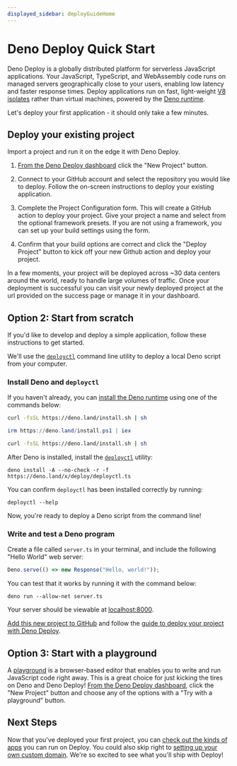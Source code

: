 ```yaml
---
displayed_sidebar: deployGuideHome
---
```


# Deno Deploy Quick Start

Deno Deploy is a globally distributed platform for serverless JavaScript
applications. Your JavaScript, TypeScript, and WebAssembly code runs on managed
servers geographically close to your users, enabling low latency and faster
response times. Deploy applications run on fast, light-weight
[V8 isolates](https://deno.com/blog/anatomy-isolate-cloud) rather than virtual
machines, powered by the [Deno runtime](/runtime/manual).

Let's deploy your first application - it should only take a few minutes.

## <a name="existingproject"></a>Deploy your existing project 

Import a project and run it on the edge it with Deno Deploy. 

1. [From the Deno Deploy dashboard](https://dash.deno.com) click the "New Project" button.

2. Connect to your GitHub account and select the repository you would like to deploy.
Follow the on-screen instructions to deploy your existing application.

3. Complete the Project Configuration form. This will create a GitHub action to deploy your project. Give your project a name and select from the optional framework presets. If you are not using a framework, you can set up your build settings using the form.

4. Confirm that your build options are correct and click the "Deploy Project" button to kick off your new Github action and deploy your project.

In a few moments, your project will be deployed across ~30 data 
centers around the world, ready to handle large volumes of traffic. Once your deployment is successful you can visit your newly deployed project at the url provided on the success page or manage it in your dashboard.

## Option 2: Start from scratch

If you'd like to develop and deploy a simple application, follow these
instructions to get started. 

We'll use the [`deployctl`](./deployctl.md) command
line utility to deploy a local Deno script from your computer.

### Install Deno and `deployctl`

If you haven't already, you can 
[install the Deno runtime](/runtime/manual/getting_started/installation) 
using one of the commands below:


<Tabs groupId="operating-systems">
  <TabItem value="mac" label="macOS" default>

```sh
curl -fsSL https://deno.land/install.sh | sh
```

</TabItem>
  <TabItem  value="windows" label="Windows">

```powershell
irm https://deno.land/install.ps1 | iex
```

</TabItem>
  <TabItem value="linux" label="Linux">

```sh
curl -fsSL https://deno.land/install.sh | sh
```

</TabItem>
</Tabs>

After Deno is installed, install the [`deployctl`](./deployctl.md) utility:

```
deno install -A --no-check -r -f https://deno.land/x/deploy/deployctl.ts
```

You can confirm `deployctl` has been installed correctly by running:

```
deployctl --help
```

Now, you're ready to deploy a Deno script from the command line!

### Write and test a Deno program

Create a file called `server.ts` in your terminal, and include the following
"Hello World" web server:

```ts title="server.ts"
Deno.serve(() => new Response("Hello, world!"));
```

You can test that it works by running it with the command below:

```
deno run --allow-net server.ts
```

Your server should be viewable at [localhost:8000](http://localhost:8000). 

[Add this new project to GitHub](https://docs.github.com/en/migrations/importing-source-code/using-the-command-line-to-import-source-code/adding-locally-hosted-code-to-github) and follow the [guide to deploy your project with Deno Deploy](#existingproject).

## Option 3: Start with a playground

A [playground](./playgrounds.md) is a browser-based editor that enables you to
write and run JavaScript code right away. This is a great choice for just
kicking the tires on Deno and Deno Deploy!
[From the Deno Deploy dashboard](https://dash.deno.com), click the "New Project"
button and choose any of the options with a "Try with a playground" button.

## Next Steps

Now that you've deployed your first project, you can 
[check out the kinds of apps](./use-cases.md) you can run on Deploy. You could 
also skip right to [setting up your own custom domain](./custom-domains.md).
We're so excited to see what you'll ship with Deploy!
